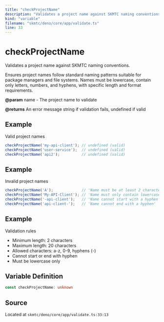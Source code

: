 ```yaml
---
title: "checkProjectName"
description: "Validates a project name against SKMTC naming conventions."
kind: "variable"
filename: "skmtc/deno/core/app/validate.ts"
line: 33
---
```


# checkProjectName

Validates a project name against SKMTC naming conventions.

Ensures project names follow standard naming patterns suitable for package
managers and file systems. Names must be lowercase, contain only letters,
numbers, and hyphens, with specific length and format requirements.


**@param** name - The project name to validate

**@returns** An error message string if validation fails, undefined if valid


## Example

Valid project names
```typescript
checkProjectName('my-api-client'); // undefined (valid)
checkProjectName('user-service');  // undefined (valid)
checkProjectName('api2');          // undefined (valid)
```


## Example

Invalid project names
```typescript
checkProjectName('A');             // 'Name must be at least 2 characters long'
checkProjectName('My-API-Client'); // 'Name must only contain lowercase letters, numbers and hyphens'
checkProjectName('-api-client');   // 'Name cannot start with a hyphen'
checkProjectName('api-client-');   // 'Name cannot end with a hyphen'
```


## Example

Validation rules
- Minimum length: 2 characters
- Maximum length: 20 characters
- Allowed characters: a-z, 0-9, hyphens (-)
- Cannot start or end with hyphen
- Must be lowercase only

## Variable Definition

```typescript
const checkProjectName: unknown
```

## Source

Located at `skmtc/deno/core/app/validate.ts:33:13`
